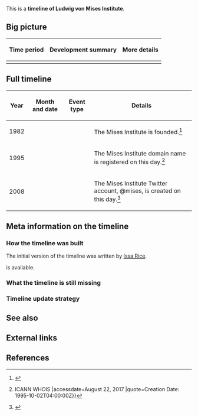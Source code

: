 This is a '''timeline of Ludwig von Mises Institute'''.

==Big picture==

{| class="wikitable"
! Time period !! Development summary !! More details
|-
|}

==Full timeline==

{| class="sortable wikitable"
! Year !! Month and date !! Event type !! Details
|-
| 1982 || || || The Mises Institute is founded.<ref>{{cite web |url=https://mises.org/about-mises |publisher=Mises Institute |title=About Mises |date=June 18, 2014 |accessdate=August 22, 2017}}</ref>
|-
| 1995 || {{dts|October 2}} || || The Mises Institute domain name is registered on this day.<ref>{{cite web |url=https://whois.icann.org/en/lookup?name=mises.org |title={{!}} ICANN WHOIS |accessdate=August 22, 2017 |quote=Creation Date: 1995-10-02T04:00:00Z}}</ref>
|-
| 2008 || {{dts|January 28}} || || The Mises Institute Twitter account, @mises, is created on this day.<ref>{{cite web |url=https://twitter.com/mises?lang=en |title=Mises Institute (@mises) |accessdate=August 22, 2017 |publisher=Twitter}}</ref>
|}

==Meta information on the timeline==

===How the timeline was built===

The initial version of the timeline was written by [[User:Issa|Issa Rice]].

{{funding info}} is available.

===What the timeline is still missing===

===Timeline update strategy===

==See also==

==External links==

==References==

{{Reflist|30em}}
